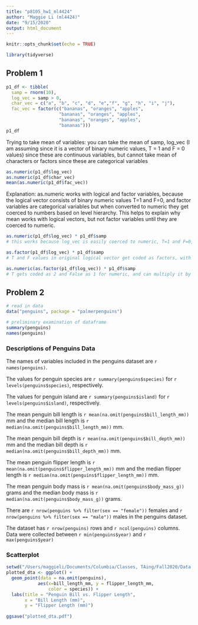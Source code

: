```yaml
---
title: "p8105_hw1_ml4424"
author: "Maggie Li (ml4424)"
date: "9/15/2020"
output: html_document
---
```


```r
knitr::opts_chunk$set(echo = TRUE)
```

```r
library(tidyverse)
```

## Problem 1

```r
p1_df <- tibble(
  samp = rnorm(10),
  log_vec = samp > 0,
  char_vec = c("a", "b", "c", "d", "e","f", "g", "h", "i", "j"),
  fac_vec = factor(c("bananas", "oranges", "apples",
                    "bananas", "oranges", "apples",
                    "bananas", "oranges", "apples",
                    "bananas")))
p1_df

```
Trying to take mean of variables: you can take the mean of samp, log_vec (I am assuming since it is a vector of binary numeric values, T = 1 and F = 0 values) since these are continuous variables, but cannot take mean of characters or factors since these are categorical variables

```r
as.numeric(p1_df$log_vec)
as.numeric(p1_df$char_vec)
mean(as.numeric(p1_df$fac_vec))
```

Explanation: as.numeric works with logical and factor variables, because the logical vector consists of binary numeric values T=1 and F=0, and factor variables are categorical variables but when converted to numeric they get coerced to numbers based on level hierarchy. This helps to explain why mean works with logical vectors, but not factor variables until they are coerced to numeric.

```r
as.numeric(p1_df$log_vec) * p1_df$samp 
# this works because log_vec is easily coerced to numeric, T=1 and F=0, to be multiplied by another numeric

as.factor(p1_df$log_vec) * p1_df$samp
# T and F values in original logical vector get coded as factors, with 2 levels. cannot multiple factors (categorical variables) meaningfully with a numeric vector

as.numeric(as.factor(p1_df$log_vec)) * p1_df$samp
# T gets coded as 2 and False as 1 for numeric, and can multiply it by another numeric
```

## Problem 2
```r
# read in data
data("penguins", package = "palmerpenguins")

# preliminary examination of dataframe
summary(penguins)
names(penguins)
```

### Descriptions of Penguins Data

The names of variables included in the penguins dataset are 
`r names(penguins)`. 

The values for penguin species are `r summary(penguins$species)` for `r levels(penguins$species)`, respectively.

The values for penguin island are `r summary(penguins$island)` for `r levels(penguins$island)`, respectively.

The mean penguin bill length is `r mean(na.omit(penguins$bill_length_mm))` mm and the median bill length is `r median(na.omit(penguins$bill_length_mm))` mm.

The mean penguin bill depth is `r mean(na.omit(penguins$bill_depth_mm))` mm and the median bill depth is `r median(na.omit(penguins$bill_depth_mm))` mm.

The mean penguin flipper length is `r mean(na.omit(penguins$flipper_length_mm))` mm and the median flipper length is `r median(na.omit(penguins$flipper_length_mm))` mm.

The mean penguin body mass is `r mean(na.omit(penguins$body_mass_g))` grams and the median body mass is `r median(na.omit(penguins$body_mass_g))` grams.

There are `r nrow(penguins %>% filter(sex == "female"))` females and `r nrow(penguins %>% filter(sex == "male"))` males in the penguins dataset.

The dataset has `r nrow(penguins)` rows and `r ncol(penguins)` columns. Data were collected between `r min(penguins$year)` and `r max(penguins$year)`


### Scatterplot

```r
setwd("/Users/maggieli/Documents/Columbia/Classes, TAing/Fall2020/Data Science/p8105_hw1_ml4424")
plotted_dta <- ggplot() + 
  geom_point(data = na.omit(penguins),
            aes(x=bill_length_mm, y = flipper_length_mm,
                color = species)) + 
  labs(title = "Penguin Bill vs. Flipper Length",
       x = "Bill Length (mm)",
       y = "Flipper Length (mm)")
  
ggsave("plotted_dta.pdf")
```


